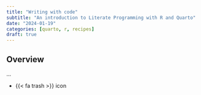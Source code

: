 ```yaml
---
title: "Writing with code"
subtitle: "An introduction to Literate Programming with R and Quarto"
date: "2024-01-19"
categories: [quarto, r, recipes]
draft: true
---
```


## Overview

...

- {{< fa trash >}} icon


